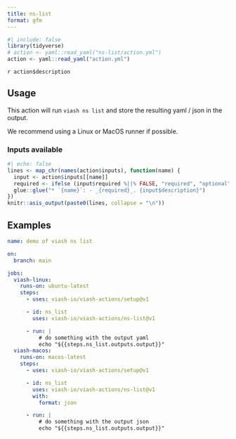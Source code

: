 ```yaml
---
title: ns-list
format: gfm
---
```


```r
#| include: false
library(tidyverse)
# action <- yaml::read_yaml("ns-list/action.yml")
action <- yaml::read_yaml("action.yml")
```

`r action$description`

## Usage

This action will run `viash ns list` and store the resulting yaml / json in the output.

We recommend using a Linux or MacOS runner if possible.

### Inputs available

```r
#| echo: false
lines <- map_chr(names(action$inputs), function(name) {
  input <- action$inputs[[name]]
  required <- ifelse (input$required %||% FALSE, "required", "optional")
  glue::glue("* `{name}`: - _{required}_. {input$description}")
})
knitr::asis_output(paste0(lines, collapse = "\n"))
```

## Examples

```yaml
name: demo of viash ns list

on: 
  branch: main

jobs:
  viash-linux:
    runs-on: ubuntu-latest
    steps:
      - uses: viash-io/viash-actions/setup@v1

      - id: ns_list
        uses: viash-io/viash-actions/ns-list@v1

      - run: |
          # do something with the output yaml
          echo "${{steps.ns_list.outputs.output}}"
  viash-macos:
    runs-on: macos-latest
    steps:
      - uses: viash-io/viash-actions/setup@v1

      - id: ns_list
        uses: viash-io/viash-actions/ns-list@v1
        with:
          format: json

      - run: |
          # do something with the output json
          echo "${{steps.ns_list.outputs.output}}"
```

